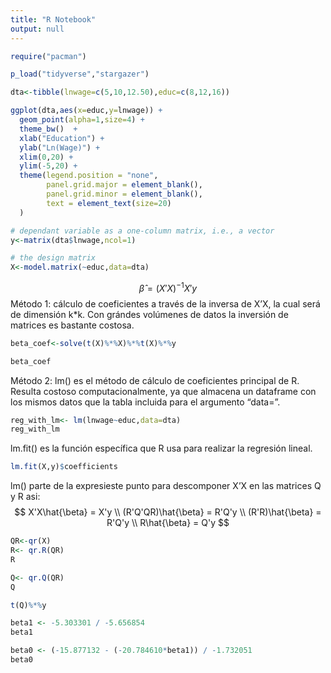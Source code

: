 ```yaml
---
title: "R Notebook"
output: null
---
```



```r
require("pacman")

p_load("tidyverse","stargazer")
```
```r
dta<-tibble(lnwage=c(5,10,12.50),educ=c(8,12,16))
```
```r
ggplot(dta,aes(x=educ,y=lnwage)) +
  geom_point(alpha=1,size=4) +
  theme_bw()  +
  xlab("Education") +
  ylab("Ln(Wage)") +
  xlim(0,20) +
  ylim(-5,20) +
  theme(legend.position = "none",
        panel.grid.major = element_blank(),
        panel.grid.minor = element_blank(),
        text = element_text(size=20)
  )
```
```r
# dependant variable as a one-column matrix, i.e., a vector
y<-matrix(dta$lnwage,ncol=1)

# the design matrix
X<-model.matrix(~educ,data=dta)
```

$$
\hat{\beta} = (X'X)^{-1} X'y
$$
Método 1: cálculo de coeficientes a través de la inversa de X'X, la cual será de dimensión k*k. Con grándes volúmenes de datos la inversión de matrices es bastante costosa.
```r
beta_coef<-solve(t(X)%*%X)%*%t(X)%*%y

beta_coef
```
Método 2: lm() es el método de cálculo de coeficientes principal de R. Resulta costoso computacionalmente, ya que almacena un dataframe con los mismos datos que la tabla incluida para el argumento "data=".
```r
reg_with_lm<- lm(lnwage~educ,data=dta)
reg_with_lm
```
lm.fit() es la función específica que R usa para realizar la regresión lineal.
```r
lm.fit(X,y)$coefficients
```
lm() parte de la expresieste punto para descomponer X'X en las matrices Q y R asi:
$$
X'X\hat{\beta} = X'y \\
(R'Q'QR)\hat{\beta} = R'Q'y \\
(R'R)\hat{\beta} = R'Q'y \\
R\hat{\beta} = Q'y
$$

```r
QR<-qr(X)
R<- qr.R(QR)
R
```
```r
Q<- qr.Q(QR)
Q
```
```r
t(Q)%*%y
```
```r
beta1 <- -5.303301 / -5.656854
beta1
```
```r
beta0 <- (-15.877132 - (-20.784610*beta1)) / -1.732051
beta0
```
